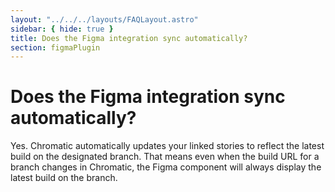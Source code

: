```yaml
---
layout: "../../../layouts/FAQLayout.astro"
sidebar: { hide: true }
title: Does the Figma integration sync automatically?
section: figmaPlugin
---
```


# Does the Figma integration sync automatically?

Yes. Chromatic automatically updates your linked stories to reflect the latest build on the designated branch. That means even when the build URL for a branch changes in Chromatic, the Figma component will always display the latest build on the branch.
